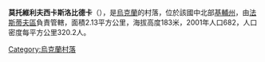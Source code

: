 {{coord|50|7|52|N|30|2|20|E|scale:30000|display=title}}

'''莫托維利夫西卡斯洛比德卡'''（{{lang-uk|Мотовилівська Слобідка}}），是[[烏克蘭|烏克蘭]]的村落，位於該國中北部[[基輔州|基輔州]]，由[[法斯蒂夫區|法斯蒂夫區]]負責管轄，面積2.13平方公里，海拔高度183米，2001年人口682，人口密度每平方公里320.2人。

{{Ukraine-geo-stub}}
[[Category:烏克蘭村落|Category:烏克蘭村落]]
